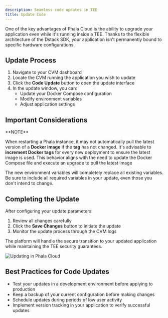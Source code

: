 ```yaml
---
description: Seamless code updates in TEE
title: Update Code
---
```


One of the key advantages of Phala Cloud is the ability to upgrade your application even while it's running inside a TEE. Thanks to the flexible architecture of the Dstack SDK, your application isn't permanently bound to specific hardware configurations.

## Update Process

1. Navigate to your CVM dashboard
2. Locate the CVM running the application you wish to update
3. Click the **Code Update** button to open the update interface
4. In the update window, you can:
   * Update your Docker Compose configuration
   * Modify environment variables
   * Adjust application settings

## Important Considerations

<Note type="warning">
**NOTE**

When restarting a Phala instance, it may not automatically pull the latest version of a **Docker image** if the **tag** has not changed. It's advisable to **increment Docker tags** for every new deployment to ensure the latest image is used. This behavior aligns with the need to update the Docker Compose file and execute an upgrade to pull the latest image

The new environment variables will completely replace all existing variables. Be sure to include all required variables in your update, even those you don't intend to change.
</Note>

## Completing the Update

After configuring your update parameters:

1. Review all changes carefully
2. Click the **Save Changes** button to initiate the update
3. Monitor the update process through the CVM logs

The platform will handle the secure transition to your updated application while maintaining the TEE security guarantees.

<Frame caption="Updating in Phala Cloud">
    <img src="/images/cloud-update-env.png" alt="Updating in Phala Cloud" />

</Frame>

## Best Practices for Code Updates

* Test your updates in a development environment before applying to production
* Keep a backup of your current configuration before making changes
* Schedule updates during periods of low user activity
* Implement version tracking in your application to verify successful updates
